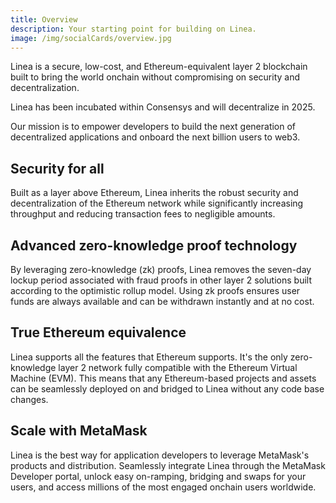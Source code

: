 ```yaml
---
title: Overview
description: Your starting point for building on Linea.
image: /img/socialCards/overview.jpg
---
```


Linea is a secure, low-cost, and Ethereum-equivalent layer 2 blockchain built to bring the world 
onchain without compromising on security and decentralization. 

Linea has been incubated within Consensys and will decentralize in 2025. 

Our mission is to empower developers to build the next generation of decentralized applications and 
onboard the next billion users to web3. 

## Security for all

Built as a layer above Ethereum, Linea inherits the robust security and decentralization of the 
Ethereum network while significantly increasing throughput and reducing transaction fees to 
negligible amounts. 

## Advanced zero-knowledge proof technology

By leveraging zero-knowledge (zk) proofs, Linea removes the seven-day lockup period associated with 
fraud proofs in other layer 2 solutions built according to the optimistic rollup model. Using zk
proofs ensures user funds are always available and can be withdrawn instantly and at no cost.

## True Ethereum equivalence

Linea supports all the features that Ethereum supports. It's the only zero-knowledge layer 2 network 
fully compatible with the Ethereum Virtual Machine (EVM). This means that any Ethereum-based 
projects and assets can be seamlessly deployed on and bridged to Linea without any code base 
changes. 

## Scale with MetaMask 

Linea is the best way for application developers to leverage MetaMask's products and distribution. 
Seamlessly integrate Linea through the MetaMask Developer portal, unlock easy on-ramping, bridging 
and swaps for your users, and access millions of the most engaged onchain users worldwide.
